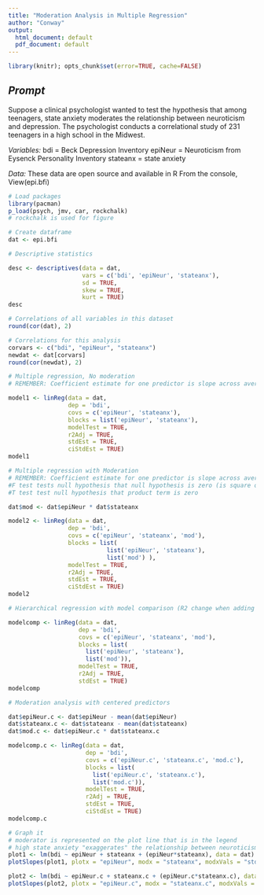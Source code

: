 ---
title: "Moderation Analysis in Multiple Regression"
author: "Conway"
output:
  html_document: default
  pdf_document: default
---
  
  <!-- LEAVE THIS HERE, DO NOT PUT ANY CODE ABOVE IT -->
```{r, echo=FALSE, results=FALSE, message=FALSE, cache=FALSE}
library(knitr); opts_chunk$set(error=TRUE, cache=FALSE)
```

*Prompt*
----------
Suppose a clinical psychologist wanted to test the hypothesis that among teenagers, state anxiety moderates the relationship between neuroticism and depression. The psychologist conducts a correlational study of 231 teenagers in a high school in the Midwest.

*Variables:*
bdi = Beck Depression Inventory
epiNeur = Neuroticism from Eysenck Personality Inventory
stateanx = state anxiety

*Data:*
These data are open source and available in R
From the console, View(epi.bfi)

```{r}

# Load packages
library(pacman)
p_load(psych, jmv, car, rockchalk)
# rockchalk is used for figure

# Create dataframe
dat <- epi.bfi

```

```{r}
# Descriptive statistics

desc <- descriptives(data = dat, 
                     vars = c('bdi', 'epiNeur', 'stateanx'), 
                     sd = TRUE, 
                     skew = TRUE, 
                     kurt = TRUE)
desc

# Correlations of all variables in this dataset
round(cor(dat), 2)

# Correlations for this analysis
corvars <- c("bdi", "epiNeur", "stateanx")
newdat <- dat[corvars]
round(cor(newdat), 2)

```

```{r}
# Multiple regression, No moderation
# REMEMBER: Coefficient estimate for one predictor is slope across average of other predictors.

model1 <- linReg(data = dat, 
                 dep = 'bdi', 
                 covs = c('epiNeur', 'stateanx'),
                 blocks = list('epiNeur', 'stateanx'), 
                 modelTest = TRUE, 
                 r2Adj = TRUE,
                 stdEst = TRUE,
                 ciStdEst = TRUE)
model1

```

```{r}
# Multiple regression with Moderation
# REMEMBER: Coefficient estimate for one predictor is slope across average of other predictors.
#F test tests null hypothesis that null hypothesis is zero (is square of t score of product term)
#T test test null hypothesis that product term is zero

dat$mod <- dat$epiNeur * dat$stateanx

model2 <- linReg(data = dat, 
                 dep = 'bdi', 
                 covs = c('epiNeur', 'stateanx', 'mod'),
                 blocks = list(
                            list('epiNeur', 'stateanx'), 
                            list('mod') ), 
                 modelTest = TRUE, 
                 r2Adj = TRUE,
                 stdEst = TRUE,
                 ciStdEst = TRUE)
model2

```

```{r}
# Hierarchical regression with model comparison (R2 change when adding moderator)

modelcomp <- linReg(data = dat, 
                    dep = 'bdi', 
                    covs = c('epiNeur', 'stateanx', 'mod'),
                    blocks = list(
                      list('epiNeur', 'stateanx'), 
                      list('mod')), 
                    modelTest = TRUE,
                    r2Adj = TRUE,
                    stdEst = TRUE)
modelcomp

```

```{r}
# Moderation analysis with centered predictors

dat$epiNeur.c <- dat$epiNeur - mean(dat$epiNeur)
dat$stateanx.c <- dat$stateanx - mean(dat$stateanx)
dat$mod.c <- dat$epiNeur.c * dat$stateanx.c

modelcomp.c <- linReg(data = dat, 
                      dep = 'bdi', 
                      covs = c('epiNeur.c', 'stateanx.c', 'mod.c'),
                      blocks = list(
                        list('epiNeur.c', 'stateanx.c'), 
                        list('mod.c')), 
                      modelTest = TRUE, 
                      r2Adj = TRUE,
                      stdEst = TRUE,
                      ciStdEst = TRUE)
modelcomp.c

# Graph it
# moderator is represented on the plot line that is in the legend
# high state anxiety "exaggerates" the relationship between neuroticism and beck depression inventory
plot1 <- lm(bdi ~ epiNeur + stateanx + (epiNeur*stateanx), data = dat)
plotSlopes(plot1, plotx = "epiNeur", modx = "stateanx", modxVals = "std.dev.", main = "Moderation Analysis")

plot2 <- lm(bdi ~ epiNeur.c + stateanx.c + (epiNeur.c*stateanx.c), data = dat)
plotSlopes(plot2, plotx = "epiNeur.c", modx = "stateanx.c", modxVals = "std.dev.", main = "Moderation Analysis")


```

